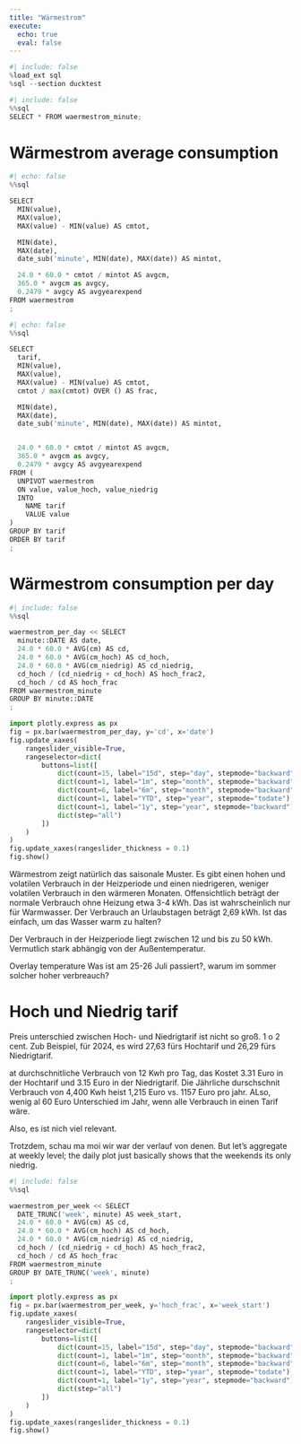 ```yaml
---
title: "Wärmestrom"
execute:
  echo: true
  eval: false
---
```


```python
#| include: false
%load_ext sql
%sql --section ducktest
```


```python
#| include: false
%%sql
SELECT * FROM waermestrom_minute;
```


# Wärmestrom average consumption

```python
#| echo: false
%%sql

SELECT 
  MIN(value),
  MAX(value),
  MAX(value) - MIN(value) AS cmtot,

  MIN(date),
  MAX(date),
  date_sub('minute', MIN(date), MAX(date)) AS mintot, 

  24.0 * 60.0 * cmtot / mintot AS avgcm,
  365.0 * avgcm as avgcy,
  0.2479 * avgcy AS avgyearexpend
FROM waermestrom
;
```


```python
#| echo: false
%%sql

SELECT 
  tarif,
  MIN(value),
  MAX(value),
  MAX(value) - MIN(value) AS cmtot,
  cmtot / max(cmtot) OVER () AS frac,

  MIN(date),
  MAX(date),
  date_sub('minute', MIN(date), MAX(date)) AS mintot, 


  24.0 * 60.0 * cmtot / mintot AS avgcm,
  365.0 * avgcm as avgcy,
  0.2479 * avgcy AS avgyearexpend
FROM (
  UNPIVOT waermestrom
  ON value, value_hoch, value_niedrig
  INTO
    NAME tarif
    VALUE value
)
GROUP BY tarif
ORDER BY tarif
;
```



# Wärmestrom consumption per day

```python
#| include: false
%%sql

waermestrom_per_day << SELECT 
  minute::DATE AS date,
  24.0 * 60.0 * AVG(cm) AS cd,
  24.0 * 60.0 * AVG(cm_hoch) AS cd_hoch,
  24.0 * 60.0 * AVG(cm_niedrig) AS cd_niedrig,
  cd_hoch / (cd_niedrig + cd_hoch) AS hoch_frac2,
  cd_hoch / cd AS hoch_frac
FROM waermestrom_minute
GROUP BY minute::DATE
;
```


```python
import plotly.express as px
fig = px.bar(waermestrom_per_day, y='cd', x='date')
fig.update_xaxes(
    rangeslider_visible=True,
    rangeselector=dict(
        buttons=list([
            dict(count=15, label="15d", step="day", stepmode="backward"),
            dict(count=1, label="1m", step="month", stepmode="backward"),
            dict(count=6, label="6m", step="month", stepmode="backward"),
            dict(count=1, label="YTD", step="year", stepmode="todate"),
            dict(count=1, label="1y", step="year", stepmode="backward"),
            dict(step="all")
        ])
    )
)
fig.update_xaxes(rangeslider_thickness = 0.1)
fig.show()
```

Wärmestrom zeigt natürlich das saisonale Muster. Es gibt einen hohen und volatilen Verbrauch in der Heizperiode und einen niedrigeren, weniger volatilen Verbrauch in den wärmeren Monaten. Offensichtlich beträgt der normale Verbrauch ohne Heizung etwa 3-4 kWh. Das ist wahrscheinlich nur für Warmwasser. Der Verbrauch an Urlaubstagen beträgt 2,69 kWh. Ist das einfach, um das Wasser warm zu halten?

Der Verbrauch in der Heizperiode liegt zwischen 12 und bis zu 50 kWh. Vermutlich stark abhängig von der Außentemperatur.

Overlay temperature
Was ist am 25-26 Juli passiert?, warum im sommer solcher hoher verbreauch?

# Hoch und Niedrig tarif

Preis unterschied zwischen Hoch- und Niedrigtarif ist nicht so groß. 1 o 2 cent. 
Zub Beispiel, für 2024, es wird 27,63 fürs Hochtarif und 26,29 fürs Niedrigtarif.

at durchschnitliche Verbrauch von 12 Kwh pro Tag, das Kostet 3.31 Euro in der Hochtarif und
3.15 Euro in der Niedrigtarif. Die Jährliche durschschnit Verbrauch von 4,400 Kwh heist 1,215 Euro vs. 1157 Euro pro jahr. ALso, wenig al 60 Euro Unterschied im Jahr, wenn alle Verbrauch in einen Tarif wäre.

Also, es ist nich viel relevant. 

Trotzdem, schau ma moi wir war der verlauf von denen. But let's aggregate at weekly level; the daily plot just basically shows that the weekends its only niedrig.

```python
#| include: false
%%sql

waermestrom_per_week << SELECT 
  DATE_TRUNC('week', minute) AS week_start,
  24.0 * 60.0 * AVG(cm) AS cd,
  24.0 * 60.0 * AVG(cm_hoch) AS cd_hoch,
  24.0 * 60.0 * AVG(cm_niedrig) AS cd_niedrig,
  cd_hoch / (cd_niedrig + cd_hoch) AS hoch_frac2,
  cd_hoch / cd AS hoch_frac
FROM waermestrom_minute
GROUP BY DATE_TRUNC('week', minute)
;
```

```python
import plotly.express as px
fig = px.bar(waermestrom_per_week, y='hoch_frac', x='week_start')
fig.update_xaxes(
    rangeslider_visible=True,
    rangeselector=dict(
        buttons=list([
            dict(count=15, label="15d", step="day", stepmode="backward"),
            dict(count=1, label="1m", step="month", stepmode="backward"),
            dict(count=6, label="6m", step="month", stepmode="backward"),
            dict(count=1, label="YTD", step="year", stepmode="todate"),
            dict(count=1, label="1y", step="year", stepmode="backward"),
            dict(step="all")
        ])
    )
)
fig.update_xaxes(rangeslider_thickness = 0.1)
fig.show()
```



